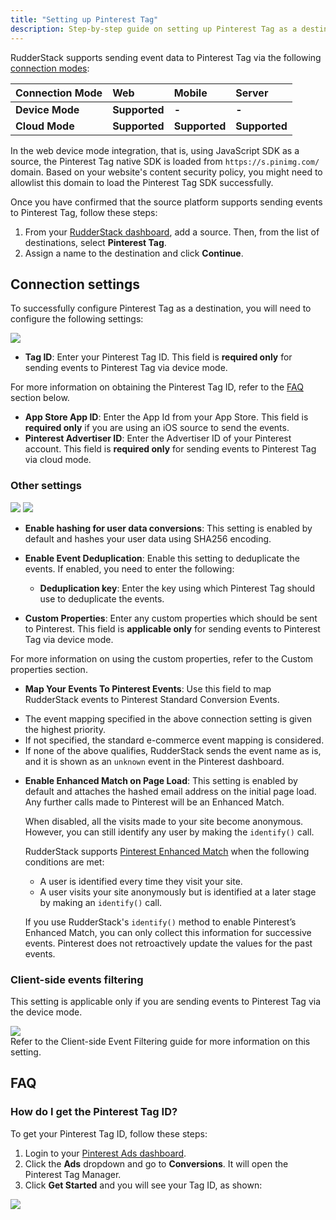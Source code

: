 ```yaml
---
title: "Setting up Pinterest Tag"
description: Step-by-step guide on setting up Pinterest Tag as a destination in RudderStack.
---
```


RudderStack supports sending event data to Pinterest Tag via the following <a href="https://rudderstack.com/docs/rudderstack-cloud/rudderstack-connection-modes/">connection modes</a>:

| **Connection Mode** | **Web** | **Mobile** | **Server** |
| :------------------ | :------------ | :----- | :----- |
| **Device Mode**     | **Supported** | **-**  | **-**  |
| **Cloud Mode**      | **Supported**         | **Supported**  | **Supported** |

<div class="infoBlock">
In the web device mode integration, that is, using <Link to="/sources/event-streams/sdks/rudderstack-javascript-sdk">JavaScript SDK</Link> as a source, the Pinterest Tag native SDK is loaded from <code class="inline-code">https://s.pinimg.com/</code> domain. Based on your website's content security policy, you might need to <Link to="/sources/event-streams/sdks/rudderstack-javascript-sdk/load-js-sdk/#allowlist-destination-domain">allowlist this domain</Link> to load the Pinterest Tag SDK successfully.
</div>

Once you have confirmed that the source platform supports sending events to Pinterest Tag, follow these steps:

1. From your [RudderStack dashboard](https://app.rudderstack.com/), add a source. Then, from the list of destinations, select **Pinterest Tag**.
2. Assign a name to the destination and click **Continue**.

## Connection settings

To successfully configure Pinterest Tag as a destination, you will need to configure the following settings:

<img src="../../../assets/event-stream-destinations/pinterest-tag-connection-settings.png" />

- **Tag ID**: Enter your Pinterest Tag ID. This field is **required only** for sending events to Pinterest Tag via <Link to="/destinations/rudderstack-connection-modes/#device-mode">device mode</Link>.

<div class="infoBlock">
For more information on obtaining the Pinterest Tag ID, refer to the <a href="#faq">FAQ</a> section below.
</div>

- **App Store App ID**: Enter the App Id from your App Store. This field is **required only** if you are using an iOS source to send the events.
- **Pinterest Advertiser ID**: Enter the Advertiser ID of your Pinterest account. This field is **required only** for sending events to Pinterest Tag via <Link to="/destinations/rudderstack-connection-modes/#cloud-mode">cloud mode</Link>.

### Other settings

<img src="../../../assets/event-stream-destinations/pinterest-tag-connection-settings-2.png" />
<img src="../../../assets/event-stream-destinations/pinterest-tag-connection-settings-3.png" />

- **Enable hashing for user data conversions**: This setting is enabled by default and hashes your user data using SHA256 encoding.
- **Enable Event Deduplication**: Enable this setting to deduplicate the events. If enabled, you need to enter the following:
  - **Deduplication key**: Enter the key using which Pinterest Tag should use to deduplicate the events.

- **Custom Properties**: Enter any custom properties which should be sent to Pinterest. This field is **applicable only** for sending events to Pinterest Tag via <Link to="/destinations/rudderstack-connection-modes/#device-mode">device mode</Link>.

<div class="infoBlock">
For more information on using the custom properties, refer to the <Link to="/destinations/streaming-destinations/pinterest-ads/pinterest-ads-device-mode/#custom-properties">Custom properties</Link> section.
</div>

- **Map Your Events To Pinterest Events**: Use this field to map RudderStack events to Pinterest Standard Conversion Events.

<div class="infoBlock">
<ul>
<li> The event mapping specified in the above connection setting is given the highest priority.</li>
<li> If not specified, the <Link to="/destinations/streaming-destinations/pinterest-ads/pinterest-ads-device-mode/#e-commerce-conversion-tracking">standard e-commerce event mapping</Link> is considered.</li>
<li> If none of the above qualifies, RudderStack sends the event name as is, and it is shown as an <code class="inline-code">unknown</code> event in the Pinterest dashboard.</li>
</ul>
</div>


- **Enable Enhanced Match on Page Load**: This setting is enabled by default and attaches the hashed email address on the initial page load. Any further calls made to Pinterest will be an Enhanced Match.

  When disabled, all the visits made to your site become anonymous. However, you can still identify any user by making the `identify()` call.

  RudderStack supports [Pinterest Enhanced Match](https://help.pinterest.com/en/business/article/enhanced-match) when the following conditions are met:

  - A user is identified every time they visit your site.
  - A user visits your site anonymously but is identified at a later stage by making an `identify()` call.

  If you use RudderStack's `identify()` method to enable Pinterest’s Enhanced Match, you can only collect this information for successive events. Pinterest does not retroactively update the values for the past events.

### Client-side events filtering

This setting is applicable only if you are sending events to Pinterest Tag via the <Link to="/destinations/rudderstack-connection-modes/#device-mode">device mode</Link>. 

<img src="../../../assets/event-stream-destinations/pinterest-tag-connection-settings-4.png" />

<div class="infoBlock">
Refer to the <Link to="/sources/event-streams/sdks/event-filtering/">Client-side Event Filtering</Link> guide for more information on this setting.
</div>

## FAQ

### How do I get the Pinterest Tag ID?

To get your Pinterest Tag ID, follow these steps:

1. Login to your [Pinterest Ads dashboard](https://ads.pinterest.com/).
2. Click the **Ads** dropdown and go to **Conversions**. It will open the Pinterest Tag Manager.
3. Click **Get Started** and you will see your Tag ID, as shown:

<img src="../../../assets/event-stream-destinations/tag-id-pinterest.png" />